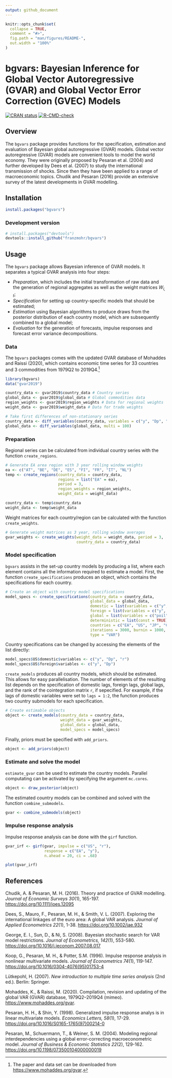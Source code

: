 ```yaml
---
output: github_document
---
```


<!-- README.md is generated from README.Rmd. Please edit that file -->

```r
knitr::opts_chunk$set(
  collapse = TRUE,
  comment = "#>",
  fig.path = "man/figures/README-",
  out.width = "100%"
)
```

# bgvars: Bayesian Inference for Global Vector Autoregressive (GVAR) and Global Vector Error Correction (GVEC) Models

[![CRAN status](https://www.r-pkg.org/badges/version/bgvars)](https://cran.r-project.org/package=bgvars)
[![R-CMD-check](https://github.com/franzmohr/bgvars/workflows/R-CMD-check/badge.svg)](https://github.com/franzmohr/bgvars/actions)

## Overview

The `bgvars` package provides functions for the specification, estimation and evaluation of Bayesian global autoregressive (GVAR) models. Global vector autoregressive (GVAR) models are convenient tools to model the world economy. They were originally proposed by Pesaran et al. (2004) and further developed by Dees et al. (2007) to study the international transmission of shocks. Since then they have been applied to a range of macroeconomic topics. Chudik and Pesaran (2016) provide an extensive survey of the latest developments in GVAR modelling.

## Installation

```r
install.packages("bgvars")
```

### Development version

```r
# install.packages("devtools")
devtools::install_github("franzmohr/bgvars")
```

## Usage

The `bgvars` package allows Bayesian inference of GVAR models. It separates a typical GVAR analysis into four steps:

* *Preparation*, which includes the initial transformation of raw data and the generation of regional aggregates as well as the weight matrices $W_{i, t}$;
* *Specification* for setting up country-specific models that should be estimated;
* *Estimation* using Bayesian algorithms to produce draws from the posterior distribution of each country model, which are subsequently combined to a global model;
* *Evaluation* for the generation of forecasts, impulse responses and forecast error variance decompositions.

### Data

The `bgvars` packages comes with the updated GVAR database of Mohaddes and Raissi (2020), which contains economic time series for 33 countries and 3 commodities from 1979Q2 to 2019Q4.[^gvar2019]

```r
library(bgvars)
data("gvar2019")

country_data <- gvar2019$country_data # Country series
global_data <- gvar2019$global_data # Global commodities data
region_weights <- gvar2019$region_weights # Data for regional weights
weight_data <- gvar2019$weight_data # Data for trade weights

# Take first differences of non-stationary series  
country_data <- diff_variables(country_data, variables = c("y", "Dp", "r"), multi = 100)
global_data <- diff_variables(global_data, multi = 100)
```

### Preparation

Regional series can be calculated from individual country series with the function `create_regions`.

```r
# Generate EA area region with 3 year rolling window weights
ea <- c("AT", "BE", "DE", "ES", "FI", "FR", "IT", "NL")
temp <- create_regions(country_data = country_data,
                       regions = list("EA" = ea),
                       period = 3,
                       region_weights = region_weights,
                       weight_data = weight_data)

country_data <- temp$country_data
weight_data <- temp$weight_data
```

Weight matrices for each country/region can be calculated with the function `create_weights`.

```r
# Generate weight matrices as 3 year, rolling window averages
gvar_weights <- create_weights(weight_data = weight_data, period = 3,
                               country_data = country_data)

```

### Model specification

`bgvars` assists in the set-up country models by producing a list, where each element contains all the information required to estimate a model. First, the function `create_specifications` produces an object, which contains the specifications for each country.

```r
# Create an object with country model specifications
model_specs <- create_specifications(country_data = country_data,
                                     global_data = global_data,
                                     domestic = list(variables = c("y", "Dp", "r"), lags = 2),
                                     foreign = list(variables = c("y", "Dp", "r"), lags = 1),
                                     global = list(variables = c("poil"), lags = 1),
                                     deterministic = list(const = TRUE),
                                     countries = c("EA", "US", "JP", "CA", "GB", "CN"),
                                     iterations = 3000, burnin = 1000,
                                     type = "VAR")
```

Country specifications can be changed by accessing the elements of the list directly:

```r
model_specs$US$domestic$variables <- c("y", "Dp", "r")
model_specs$US$foreign$variables <- c("y", "Dp")
```

`create_models` produces all country models, which should be estimated. This allows for easy parallelisation. The number of elements of the resulting list depends on the specification of domestic lags, foreign lags, global lags, and the rank of the cointegration matrix `r`, if sepecified. For example, if the lags of domestic variables were set to `lags = 1:2`, the function produces two country submodels for each specification.

```r
# Create estimable objects
object <- create_models(country_data = country_data,
                        weight_data = gvar_weights,
                        global_data = global_data,
                        model_specs = model_specs)
```

Finally, priors must be specified with `add_priors`.

```r
object <- add_priors(object)
```

### Estimate and solve the model

`estimate_gvar` can be used to estimate the country models. Parallel computating can be activated by specifying the argument `mc.cores`.

```r
object <- draw_posterior(object)
```

The estimated country models can be combined and solved with the function `combine_submodels`.

```r
gvar <- combine_submodels(object)
```

### Impulse response analysis

Impulse response analysis can be done with the `girf` function.

```r
gvar_irf <- girf(gvar, impulse = c("US", "r"),
                 response = c("EA", "y"),
                 n.ahead = 20, ci = .68)

plot(gvar_irf)
```


## References

Chudik, A. & Pesaran, M. H. (2016). Theory and practice of GVAR modelling. *Journal of Economic Surveys 30*(1), 165-197. <https://doi.org/10.1111/joes.12095>

Dees, S., Mauro, F., Pesaran, M. H., & Smith, V. L. (2007). Exploring the international linkages of the euro area: A global VAR analysis. *Journal of Applied Econometrics 22*(1), 1-38. <https://doi.org/10.1002/jae.932>

George, E. I., Sun, D., & Ni, S. (2008). Bayesian stochastic search for VAR model restrictions. *Journal of Econometrics, 142*(1), 553-580. <https://doi.org/10.1016/j.jeconom.2007.08.017>

Koop, G., Pesaran, M. H., & Potter, S.M. (1996). Impulse response analysis in nonlinear multivariate models. *Journal of Econometrics 74*(1), 119-147. <https://doi.org/10.1016/0304-4076(95)01753-4>

Lütkepohl, H. (2007). *New introduction to multiple time series analysis* (2nd ed.). Berlin: Springer.

Mohaddes, K., & Raissi, M. (2020). Compilation, revision and updating of the global VAR (GVAR) database, 1979Q2--2019Q4 (mimeo). <https://www.mohaddes.org/gvar>.

Pesaran, H. H., & Shin, Y. (1998). Generalized impulse response analys is in linear multivariate models. *Economics Letters, 58*(1), 17-29. <https://doi.org/10.1016/S0165-1765(97)00214-0>

Pesaran, M., Schuermann, T., & Weiner, S. M. (2004). Modeling regional interdependencies using a global error-correcting macroeconometric model. *Journal of Business & Economic Statistics 22*(2), 129-162. <https://doi.org/10.1198/073500104000000019>

[^gvar2019]: The paper and data set can be downloaded from <https://www.mohaddes.org/gvar>.
